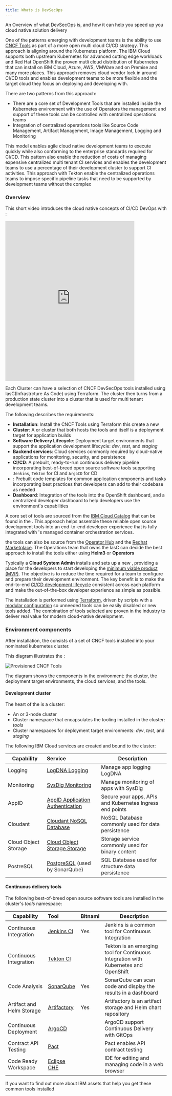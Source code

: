 ```yaml
---
title: Whats is DevSecOps
---
```



<PageDescription>

An Overview of what DevSecOps is, and how it can help you
 speed up you cloud native solution delivery

</PageDescription>

One of the patterns emerging with development teams is the ability to use [CNCF Tools](https://landscape.cncf.io/) as part of a more open multi cloud CI/CD strategy. This approach is aligning around the Kubernetes platform. The IBM Cloud supports both upstream Kubernetes for advanced cutting edge workloads and Red Hat OpenShift the proven mutli cloud distribution of Kubernetes that can install on IBM Cloud, Azure, AWS, VMWare and on Premise and many more places. This approach removes cloud vendor lock in around CI/CD tools and enables development teams to be more flexible and the target cloud they focus on deploying and developing with.

There are two patterns from this approach:

- There are a core set of Development Tools that are installed inside the Kubernetes environment with the use of Operators the management and support of these tools can be controlled with centralized operations teams
- Integration of centralized operations tools like Source Code Management, Artifact Management, Image Management, Logging and Monitoring

This model enables agile cloud native development teams to execute quickly while also conforming to the enterprise standards required for CI/CD. This pattern also enable the reduction of costs of managing expensive centralized multi tenant CI services and enables the development teams to use a percentage of their development cluster to support CI activities. This approach with Tekton enable the centralized operations teams to impose specific pipeline tasks that need to be supported by development teams without the complex


### Overview

This short video introduces the cloud native concepts of CI/CD DevOps with <Globals name="ocp" />:
<iframe width="80%" height="500" src="https://www.youtube.com/embed/GOPWObjFTsI" frameborder="0" allow="accelerometer; autoplay; encrypted-media; gyroscope; picture-in-picture" allowfullscreen></iframe>

<p></p>

Each Cluster can have a selection of CNCF DevSecOps tools installed using IasC(Infrastrcture As Code) using Terraform. The cluster then turns from a production state cluster into a cluster that is used for multi tenant development teams.

The following describes the requirements:

- **Installation**: Install the CNCF Tools using Terraform this create a new <Globals name="env" />
- **Cluster**: A <Globals name="kube" /> or <Globals name="ocp" /> cluster that both hosts the tools and itself is a deployment target for application builds
- **Software Delivery Lifecycle**: Deployment target environments that support the application development lifecycle: *dev*, *test*, and *staging*
- **Backend services**: Cloud services commonly required by cloud-native applications for monitoring, security, and persistence
- **CI/CD**: A prebuilt, ready-to-run continuous delivery pipeline incorporating best-of-breed open source software tools supporting `Jenkins`, `Tekton` for CI and `ArgoCD` for CD
- **<Globals name="templates" />**: Prebuilt code templates for common application components and tasks incorporating best practices that developers can add to their codebase as needed
- **Dashboard**: Integration of the tools into the OpenShift dashboard, and a centralized developer dashboard to help developers use the environment's capabilities

A core set of tools are sourced from the [IBM Cloud Catalog](https://cloud.ibm.com/catalog?search=label%3Ahelm#software) that can be found in the <Globals name="ic" />. This approach helps assemble these reliable open source development tools into an end-to-end developer experience that is fully integrated with <Globals name="ic" />'s managed container orchestration services.

the tools can also be source from the [Operator Hub](https://operatorhub.io/) and the [Redhat Marketplace](https://marketplace.redhat.com/en-us). The Operations team that owns the IasC can decide the best approach to install the tools either using **Helm3** or **Operators**

Typically a **Cloud System Admin** installs and sets up a new <Globals name="env" />, providing a place for the developers to start developing the [minimum viable product (MVP)](https://www.ibm.com/garage/method/practices/think/inception/practice_minimum_viable_product). The objective is to reduce the time required for a team to configure and prepare their development environment. The key benefit is to make the end-to-end [CI/CD development lifecycle](https://www.ibm.com/garage/method/practices/deliver/practice_continuous_delivery/) consistent across each platform and make the out-of-the-box developer experience as simple as possible.

The installation is performed using [Terraform](https://cloud.ibm.com/docs/terraform), driven by scripts with a [modular configuration](https://github.com/ibm-garage-cloud/garage-terraform-modules) so unneeded tools can be easily disabled or new tools added. The combination of tools selected are proven in the industry to deliver real value for modern cloud-native development.

### Environment components

After installation, the <Globals name="env" /> consists of a set of CNCF tools installed into your nominated kubernetes cluster.

This diagram illustrates the <Globals name="env" />:

![Provisioned CNCF Tools](./images/cncf-tools-environment.png)

The diagram shows the components in the environment: the cluster, the deployment target environments, the cloud services, and the tools.

#### Development cluster

The heart of the <Globals key="env" /> is a cluster:

- An [<Globals key="iks" />](https://www.ibm.com/cloud/container-service)
or [<Globals key="roks" />](https://www.ibm.com/cloud/openshift) 3-node cluster
- Cluster namespace that encapsulates the tooling installed in the cluster: *tools*
- Cluster namespaces for deployment target environments: *dev*, *test*, and *staging*

The following IBM Cloud services are created and bound to the cluster:

| Capability                | Service        |Description |
| -----------------------   |:-------------- |------------|
| Logging                   | [LogDNA Logging](https://cloud.ibm.com/docs/services/Log-Analysis-with-LogDNA?topic=LogDNA-getting-started)  | Manage app logging LogDNA  |
| Monitoring                | [SysDig Monitoring](https://cloud.ibm.com/docs/services/Monitoring-with-Sysdig?topic=Sysdig-getting-started) | Manage monitoring of apps with SysDig |
| AppID                     | [AppID Application Authentication](https://cloud.ibm.com/docs/services/appid?topic=appid-service-access-management) | Secure your apps, APIs and Kubernetes Ingress end points |
| Cloudant                  | [Cloudant NoSQL Database](https://www.ibm.com/cloud/cloudant) | NoSQL Database commonly used for data persistence |
| Cloud Object Storage      | [Cloud Object Storage Storage](https://cloud.ibm.com/docs/services/cloud-object-storage?topic=cloud-object-storage-getting-started) | Storage service commonly used for binary content |
| PostreSQL                 | [PostgreSQL](https://www.ibm.com/cloud/learn/postgresql) (used by SonarQube) | SQL Database used for structure data persistence |

#### Continuous delivery tools

The following best-of-breed open source software tools are installed in the cluster's *tools* namespace:

| Capability                  | Tool                                         | Bitnami   |Description |
| --------------------------- |:--------------                               | -------   |------------|
| Continuous Integration      | [Jenkins CI](https://jenkins.io/)            |  Yes      | Jenkins is a common tool for Continuous Integration   |
| Continuous Integration      | [Tekton CI](https://tekton.dev/)             |           | Tekton is an emerging tool for Continuous Integration with Kubernetes and OpenShift  |
| Code Analysis               | [SonarQube](https://www.sonarqube.org/)      |  Yes      | SonarQube can scan code and display the results in a dashboard |
| Artifact and Helm Storage   | [Artifactory](https://jfrog.com/open-source/)|  Yes      | Artifactory is an artifact storage and Helm chart repository  |
| Continuous Deployment       | [ArgoCD](https://argoproj.github.io/argo-cd/)|           | ArgoCD support Continuous Delivery with GitOps |
| Contract API Testing        | [Pact](https://docs.pact.io/)                |           | Pact enables API contract testing |
| Code Ready Workspace        | [Eclipse CHE](https://developers.redhat.com/products/codeready-workspaces/overview)  |           | IDE for editing and managing code in a web browser |


If you want to find out more about IBM assets that help you get these common tools installed
